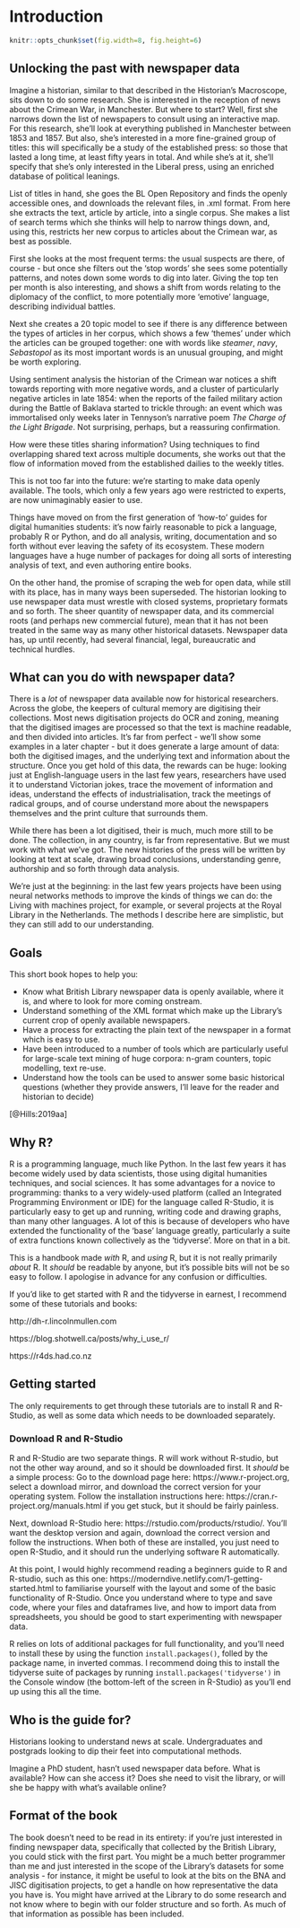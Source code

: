 # Introduction

```r
knitr::opts_chunk$set(fig.width=8, fig.height=6)
```


## Unlocking the past with newspaper data

Imagine a historian, similar to that described in the Historian's Macroscope, sits down to do some research. She is interested in the reception of news about the Crimean War, in Manchester. But where to start? Well, first she narrows down the list of newspapers to consult using an interactive map. For this research, she'll look at everything published in Manchester between 1853 and 1857. But also, she's interested in a more fine-grained group of titles: this will specifically be a study of the established press: so those that lasted a long time, at least fifty years in total. And while she's at it, she'll specify that she's only interested in the Liberal press, using an enriched database of political leanings.

List of titles in hand, she goes the BL Open Repository and finds the openly accessible ones, and downloads the relevant files, in .xml format. From here she extracts the text, article by article, into a single corpus. She makes a list of search terms which she thinks will help to narrow things down, and, using this, restricts her new corpus to articles about the Crimean war, as best as possible. 

First she looks at the most frequent terms: the usual suspects are there, of course - but once she filters out the 'stop words' she sees some potentially patterns, and notes down some words to dig into later. Giving the top ten per month is also interesting, and shows a shift from words relating to the diplomacy of the conflict, to more potentially more 'emotive' language, describing individual battles. 

Next she creates a 20 topic model to see if there is any difference between the types of articles in her corpus, which shows a few 'themes' under which the articles can be grouped together: one with words like _steamer_, _navy_, _Sebastopol_ as its most important words is an unusual grouping, and might be worth exploring. 

Using sentiment analysis the historian of the Crimean war notices a shift towards reporting with more negative words, and a cluster of particularly negative articles in late 1854: when the reports of the failed military action during the Battle of Baklava started to trickle through: an event which was immortalised only weeks later in Tennyson's narrative poem _The Charge of the Light Brigade_. Not surprising, perhaps, but a reassuring confirmation.

How were these titles sharing information? Using techniques to find overlapping shared text across multiple documents, she works out that the flow of information moved from the established dailies to the weekly titles. 

This is not too far into the future: we're starting to make data openly available. The tools, which only a few years ago were restricted to experts, are now unimaginably easier to use. 

Things have moved on from the first generation of 'how-to' guides for digital humanities students: it's now fairly reasonable to pick a language, probably R or Python, and do all analysis, writing, documentation and so forth without ever leaving the safety of its ecosystem. These modern languages have a huge number of packages for doing all sorts of interesting analysis of text, and even authoring entire books.

On the other hand, the promise of scraping the web for open data, while still with its place, has in many ways been superseded. The historian looking to use newspaper data must wrestle with closed systems, proprietary formats and so forth. The sheer quantity of newspaper data, and its commercial roots (and perhaps new commercial future), mean that it has not been treated in the same way as many other historical datasets. Newspaper data has, up until recently, had several financial, legal, bureaucratic and technical hurdles. 

## What can you do with newspaper data?
There is a _lot_ of newspaper data available now for historical researchers. Across the globe, the keepers of cultural memory are digitising their collections. Most news digitisation projects do OCR and zoning, meaning that the digitised images are processed so that the text is machine readable, and then divided into articles. It's far from perfect - we'll show some examples in a later chapter - but it does generate a large amount of data: both the digitised images, and the underlying text and information about the structure.  Once you get hold of this data, the rewards can be huge: looking just at English-language users in the last few years, researchers have used it to understand Victorian jokes, trace the movement of information and ideas, understand the effects of industrialisation, track the meetings of radical groups, and of course understand more about the newspapers themselves and the print culture that surrounds them.

While there has been a lot digitised, their is much, much more still to be done. The collection, in any country, is far from representative. But we must work with what we've got. The new histories of the press will be written by looking at text at scale, drawing broad conclusions, understanding genre, authorship and so forth through data analysis. 

We're just at the beginning: in the last few years projects have been using neural networks methods to improve the kinds of things we can do: the Living with machines project, for example, or several projects at the Royal Library in the Netherlands. The methods I describe here are simplistic, but they can still add to our understanding. 

## Goals
This short book hopes to help you:

* Know what British Library newspaper data is openly available, where it is, and where to look for more coming onstream.
* Understand something of the XML format which make up the Library's current crop of openly available newspapers. 
* Have a process for extracting the plain text of the newspaper in a format which is easy to use.
* Have been introduced to a number of tools which are particularly useful for large-scale text mining of huge corpora: n-gram counters, topic modelling, text re-use.
* Understand how the tools can be used to answer some basic historical questions (whether they provide answers, I'll leave for the reader and historian to decide)

[@Hills:2019aa] 

## Why R?
R is a programming language, much like Python. In the last few years it has become widely used by data scientists, those using digital humanities techniques, and social sciences. It has some advantages for a novice to programming: thanks to a very widely-used platform (called an Integrated Programming Environment or IDE) for the language called R-Studio, it is particularly easy to get up and running, writing code and drawing graphs, than many other languages. A lot of this is because of developers who have extended the functionality of the 'base' language greatly, particularly a suite of extra functions known collectively as the 'tidyverse'. More on that in a bit. 

This is a handbook made _with_ R, and _using_ R, but it is not really primarily _about_ R. It _should_ be readable by anyone, but it's possible bits will not be so easy to follow. I apologise in advance for any confusion or difficulties. 

If you'd like to get started with R and the tidyverse in earnest, I recommend some of these tutorials and books:

http://dh-r.lincolnmullen.com 

https://blog.shotwell.ca/posts/why_i_use_r/

https://r4ds.had.co.nz

## Getting started
The only requirements to get through these tutorials are to install R and R-Studio, as well as some data which needs to be downloaded separately. 

### Download R and R-Studio
R and R-Studio are two separate things. R will work without R-studio, but not the other way around, and so it should be downloaded first. It _should_ be a simple process: Go to the download page here: https://www.r-project.org, select a download mirror, and download the correct version for your operating system. Follow the installation instructions here: https://cran.r-project.org/manuals.html if you get stuck, but it should be fairly painless. 

Next, download R-Studio here: https://rstudio.com/products/rstudio/. You'll want the desktop version and again, download the correct version and follow the instructions. When both of these are installed, you just need to open R-Studio, and it should run the underlying software R automatically. 

At this point, I would highly recommend reading a beginners guide to R and R-studio, such as this one: https://moderndive.netlify.com/1-getting-started.html to familiarise yourself with the layout and some of the basic functionality of R-Studio. Once you understand where to type and save code, where your files and dataframes live, and how to import data from spreadsheets, you should be good to start experimenting with newspaper data. 

R relies on lots of additional packages for full functionality, and you'll need to install these by using the function ```install.packages()```, folled by the package name, in inverted commas. I recommend doing this to install the tidyverse suite of packages by running ```install.packages('tidyverse')``` in the Console window (the bottom-left of the screen in R-Studio) as you'll end up using this all the time. 

## Who is the guide for?
Historians looking to understand news at scale. Undergraduates and postgrads looking to dip their feet into computational methods.

Imagine a PhD student, hasn't used newspaper data before. What is available? How can she access it? Does she need to visit the library, or will she be happy with what's available online? 

## Format of the book

The book doesn't need to be read in its entirety: if you're just interested in finding newspaper data, specifically that collected by the British Library, you could stick with the first part. You might be a much better programmer than me and just interested in the scope of the Library's datasets for some analysis - for instance, it might be useful to look at the bits on the BNA and JISC digitisation projects, to get a handle on how representative the data you have is. You might have arrived at the Library to do some research and not know where to begin with our folder structure and so forth. As much of that information as possible has been included.



